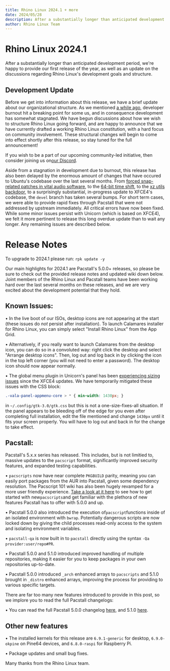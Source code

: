 ```yaml
---
title: Rhino Linux 2024.1 + more
date: 2024/05/28
description: After a substantially longer than anticipated development period, we're excited be back and provide our first release of the year.
author: Rhino Linux Team
---
```


# Rhino Linux 2024.1

After a substantially longer than anticipated development period, we're happy to provide our first release of the year, as well as an update on the discussions regarding Rhino Linux's development goals and structure.

## Development Update

Before we get into information about this release, we have a brief update about our organizational structure. As we mentioned [a while ago](news-11), developer burnout hit a breaking point for some us, and in consequence development has somewhat stagnated. We have begun discussions about how we wish to structure Rhino Linux going forward, and are happy to announce that we have currently drafted a working Rhino Linux constitution, with a hard focus on community involvement. These structural changes will begin to come into effect shortly after this release, so stay tuned for the full announcement!

If you wish to be a part of our upcoming community-led initiative, then consider joining us on[our Discord](https://discord.gg/reSvc8Ztk3).

Aside from a stagnation in development due to burnout, this release has also been delayed by the enormous amount of changes that have occured to Ubuntu's codebase over the last several months. From [forced snap-related patches in vital audio software](https://changelogs.ubuntu.com/changelogs/pool/main/p/pipewire/pipewire_1.0.6-1build1/changelog), to the [64-bit time shift](https://wiki.debian.org/ReleaseGoals/64bit-time), to the [xz utils backdoor](news-12), to a surprisingly substantial, in-progress update to XFCE4's codebase, the `devel` branch has taken several bumps. For short term cases, we were able to provide rapid fixes through Pacstall that were not addressed by upstream immediately. All critical errors have now been fixed. While some minor issues persist with Unicorn (which is based on XFCE4), we felt it more pertinent to release this long overdue update than to wait any longer. Any remaining issues are described below.

# Release Notes

To upgrade to 2024.1 please run:
`rpk update -y`

Our main highlights for 2024.1 are Pacstall's 5.0.0+ releases, so please be sure to check out the provided release notes and updated wiki down below. Joint members of the Rhino Linux and Pacstall teams have been working hard over the last several months on these releases, and we are very excited about the development potential that they hold.

## Known Issues:

• In the live boot of our ISOs, desktop icons are not appearing at the start (these issues do *not* persist after installation). To launch Calamares installer for Rhino Linux, you can simply select "Install Rhino Linux" from the App Grid.

• Alternatively, if you really want to launch Calamares from the desktop icon, you can do so in a convoluted way: right click the desktop and select "Arrange desktop icons". Then, log out and log back in by clicking the icon in the top left corner (you will not need to enter a password). The desktop icon should now appear normally.

• The global menu plugin in Unicorn's panel has been [experiencing sizing issues](https://gitlab.com/vala-panel-project/vala-panel-appmenu/-/issues/385) since the XFCE4 updates. We have temporarily mitigated these issues with the CSS block:
```css
.-vala-panel-appmenu-core > * { min-width: 1430px; }
```
in `~/.config/gtk-3.0/gtk.css` but this is not a one-size-fixes-all situation. If the panel appears to be bleeding off of the edge for you even after completing full installation, edit the file mentioned and change `1430px` until it fits your screen properly. You will have to log out and back in for the change to take effect.

## Pacstall:

Pacstall's 5.x.x series has released. This includes, but is not limitied to, massive updates to the `pacscript` format, significantly improved security features, and expanded testing capabilities.

• `pacscripts` now have near complete `PKGBUILD` parity, meaning you can easily port packages from the AUR into Pacstall, given some dependency resolution. The Pacscript 101 wiki has also been hugely revamped for a more user friendly experience. [Take a look at it here](https://github.com/pacstall/pacstall/wiki/Pacscript-101) to see how to get started with new`pacscripts`and get familiar with the plethora of new features Pacstall has to offer with 5.0.0 and up.

• Pacstall 5.0.0 also introduced the execution of`pacscript`functions inside of an isolated environment with `bwrap`. Potentially dangerous scripts are now locked down by giving the child processes read-only access to the system and isolating environment variables.

• `pacstall-qa` is now built in to `pacstall` directly using the syntax `-Qa provider:user/repo#PR`.

• Pacstall 5.0.0 and 5.1.0 introduced improved handling of multiple repositories, making it easier for you to keep packages in your own repositories up-to-date.

• Pacstall 5.0.0 introduced `_arch` enhanced arrays to `pacscripts` and 5.1.0 brought in `_distro` enhanced arrays, improving the process for providing to various specific targets.

There are far too many new features introduced to provide in this post, so we implore you to read the full Pacstall changelogs:

• You can read the full Pacstall 5.0.0 changelog [here](https://github.com/pacstall/pacstall/releases/tag/5.0.0), and 5.1.0 [here](https://github.com/pacstall/pacstall/releases/tag/5.1.0).

## Other new features

• The installed kernels for this release are `6.9.1-generic` for desktop, `6.9.0-okpine` on Pine64 devices, and `6.8.0-raspi` for Raspberry Pi.

• Package updates and small bug fixes.

Many thanks from the Rhino Linux team.
